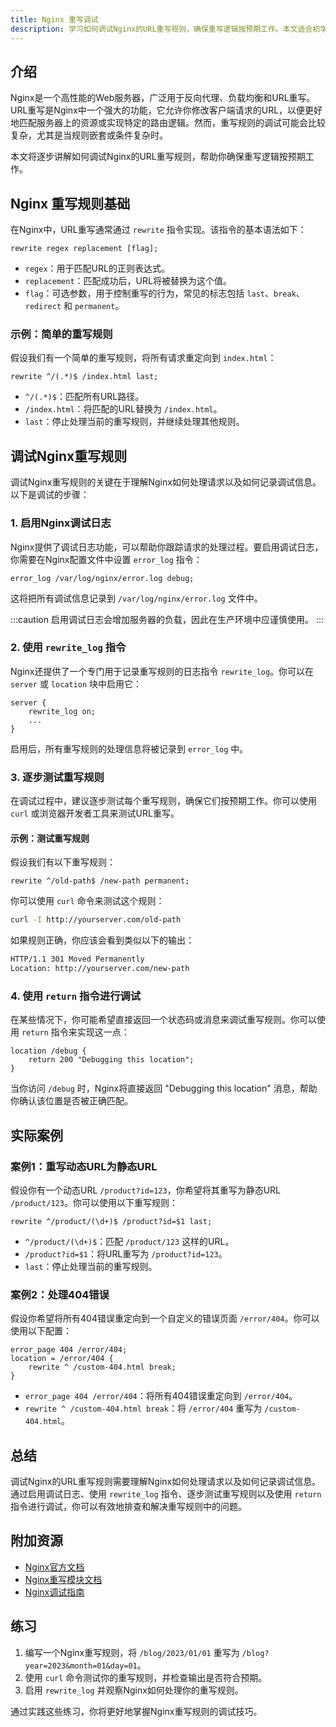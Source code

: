 ```yaml
---
title: Nginx 重写调试
description: 学习如何调试Nginx的URL重写规则，确保重写逻辑按预期工作。本文适合初学者，包含清晰的解释、代码示例和实际案例。
---
```


## 介绍

Nginx是一个高性能的Web服务器，广泛用于反向代理、负载均衡和URL重写。URL重写是Nginx中一个强大的功能，它允许你修改客户端请求的URL，以便更好地匹配服务器上的资源或实现特定的路由逻辑。然而，重写规则的调试可能会比较复杂，尤其是当规则嵌套或条件复杂时。

本文将逐步讲解如何调试Nginx的URL重写规则，帮助你确保重写逻辑按预期工作。

## Nginx 重写规则基础

在Nginx中，URL重写通常通过 `rewrite` 指令实现。该指令的基本语法如下：

```nginx
rewrite regex replacement [flag];
```

- `regex`：用于匹配URL的正则表达式。
- `replacement`：匹配成功后，URL将被替换为这个值。
- `flag`：可选参数，用于控制重写的行为，常见的标志包括 `last`、`break`、`redirect` 和 `permanent`。

### 示例：简单的重写规则

假设我们有一个简单的重写规则，将所有请求重定向到 `index.html`：

```nginx
rewrite ^/(.*)$ /index.html last;
```

- `^/(.*)$`：匹配所有URL路径。
- `/index.html`：将匹配的URL替换为 `/index.html`。
- `last`：停止处理当前的重写规则，并继续处理其他规则。

## 调试Nginx重写规则

调试Nginx重写规则的关键在于理解Nginx如何处理请求以及如何记录调试信息。以下是调试的步骤：

### 1. 启用Nginx调试日志

Nginx提供了调试日志功能，可以帮助你跟踪请求的处理过程。要启用调试日志，你需要在Nginx配置文件中设置 `error_log` 指令：

```nginx
error_log /var/log/nginx/error.log debug;
```

这将把所有调试信息记录到 `/var/log/nginx/error.log` 文件中。

:::caution
启用调试日志会增加服务器的负载，因此在生产环境中应谨慎使用。
:::

### 2. 使用 `rewrite_log` 指令

Nginx还提供了一个专门用于记录重写规则的日志指令 `rewrite_log`。你可以在 `server` 或 `location` 块中启用它：

```nginx
server {
    rewrite_log on;
    ...
}
```

启用后，所有重写规则的处理信息将被记录到 `error_log` 中。

### 3. 逐步测试重写规则

在调试过程中，建议逐步测试每个重写规则，确保它们按预期工作。你可以使用 `curl` 或浏览器开发者工具来测试URL重写。

#### 示例：测试重写规则

假设我们有以下重写规则：

```nginx
rewrite ^/old-path$ /new-path permanent;
```

你可以使用 `curl` 命令来测试这个规则：

```bash
curl -I http://yourserver.com/old-path
```

如果规则正确，你应该会看到类似以下的输出：

```bash
HTTP/1.1 301 Moved Permanently
Location: http://yourserver.com/new-path
```

### 4. 使用 `return` 指令进行调试

在某些情况下，你可能希望直接返回一个状态码或消息来调试重写规则。你可以使用 `return` 指令来实现这一点：

```nginx
location /debug {
    return 200 "Debugging this location";
}
```

当你访问 `/debug` 时，Nginx将直接返回 "Debugging this location" 消息，帮助你确认该位置是否被正确匹配。

## 实际案例

### 案例1：重写动态URL为静态URL

假设你有一个动态URL `/product?id=123`，你希望将其重写为静态URL `/product/123`。你可以使用以下重写规则：

```nginx
rewrite ^/product/(\d+)$ /product?id=$1 last;
```

- `^/product/(\d+)$`：匹配 `/product/123` 这样的URL。
- `/product?id=$1`：将URL重写为 `/product?id=123`。
- `last`：停止处理当前的重写规则。

### 案例2：处理404错误

假设你希望将所有404错误重定向到一个自定义的错误页面 `/error/404`。你可以使用以下配置：

```nginx
error_page 404 /error/404;
location = /error/404 {
    rewrite ^ /custom-404.html break;
}
```

- `error_page 404 /error/404`：将所有404错误重定向到 `/error/404`。
- `rewrite ^ /custom-404.html break`：将 `/error/404` 重写为 `/custom-404.html`。

## 总结

调试Nginx的URL重写规则需要理解Nginx如何处理请求以及如何记录调试信息。通过启用调试日志、使用 `rewrite_log` 指令、逐步测试重写规则以及使用 `return` 指令进行调试，你可以有效地排查和解决重写规则中的问题。

## 附加资源

- [Nginx官方文档](https://nginx.org/en/docs/)
- [Nginx重写模块文档](https://nginx.org/en/docs/http/ngx_http_rewrite_module.html)
- [Nginx调试指南](https://www.nginx.com/resources/wiki/start/topics/tutorials/debugging/)

## 练习

1. 编写一个Nginx重写规则，将 `/blog/2023/01/01` 重写为 `/blog?year=2023&month=01&day=01`。
2. 使用 `curl` 命令测试你的重写规则，并检查输出是否符合预期。
3. 启用 `rewrite_log` 并观察Nginx如何处理你的重写规则。

通过实践这些练习，你将更好地掌握Nginx重写规则的调试技巧。